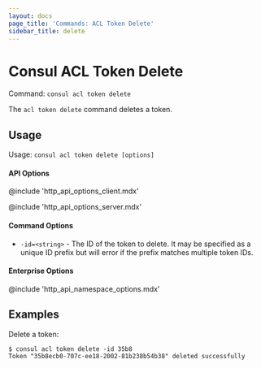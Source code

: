 ```yaml
---
layout: docs
page_title: 'Commands: ACL Token Delete'
sidebar_title: delete
---
```


# Consul ACL Token Delete

Command: `consul acl token delete`

The `acl token delete` command deletes a token.

## Usage

Usage: `consul acl token delete [options]`

#### API Options

@include 'http_api_options_client.mdx'

@include 'http_api_options_server.mdx'

#### Command Options

- `-id=<string>` - The ID of the token to delete. It may be specified as a
  unique ID prefix but will error if the prefix matches multiple token IDs.

#### Enterprise Options

@include 'http_api_namespace_options.mdx'

## Examples

Delete a token:

```shell-session
$ consul acl token delete -id 35b8
Token "35b8ecb0-707c-ee18-2002-81b238b54b38" deleted successfully
```
